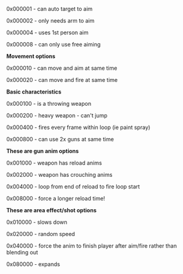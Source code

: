 {{Warning|Some flags can cause your client and any other clients nearby to crash. For example allowing a player to crouch with a minigun will mean when they aim there is no animation, which results in a client crash.|true}}

0x000001 - can auto target to aim

0x000002 - only needs arm to aim

0x000004 - uses 1st person aim

0x000008 - can only use free aiming


'''Movement options'''

0x000010 - can move and aim at same time

0x000020 - can move and fire at same time


'''Basic characteristics'''

0x000100 - is a throwing weapon

0x000200 - heavy weapon - can't jump

0x000400 - fires every frame within loop (ie paint spray)

0x000800 - can use 2x guns at same time


'''These are gun anim options'''

0x001000 - weapon has reload anims

0x002000 - weapon has crouching anims

0x004000 - loop from end of reload to fire loop start

0x008000 - force a longer reload time!


'''These are area effect/shot options'''

0x010000 - slows down

0x020000 - random speed

0x040000 - force the anim to finish player after aim/fire rather than blending out

0x080000 - expands